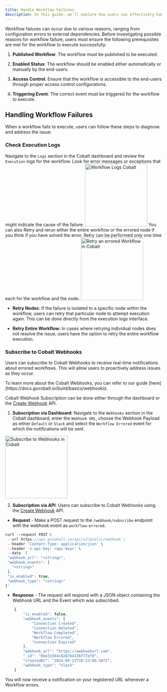 ```yaml
---
title: Handle Workflow Failures
description: In this guide, we'll explore how users can effectively handle workflow failures within the Cobalt platform.
---
```

Workflow failures can occur due to various reasons, ranging from configuration errors to external dependencies. Before investigating possible reasons for workflow failure, users must ensure the following prerequisites are met for the workflow to execute successfully:

1. **Published Workflow**: The workflow must be published to be executed.

2. **Enabled Status**: The workflow should be enabled either automatically or manually by the end-users.

3. **Access Control**: Ensure that the workflow is accessible to the end-users through proper access control configurations.

4. **Triggering Event**: The correct event must be triggered for the workflow to execute.

## Handling Workflow Failures

When a workflow fails to execute, users can follow these steps to diagnose and address the issue:

### Check Execution Logs 

Navigate to the `Logs` section in the Cobalt dashboard and review the `Execution` logs for the workflow. Look for error messages or exceptions that might indicate the cause of the failure.
<img height="200" src="/images/implementation/workflow-logs.png" alt="Workflow Logs Cobalt"/>
You can also Retry and rerun either the entire workflow or the errored node if you think if you have solved the error.
<Info>
Retry can be performed only one time each for the workflow and the node.
</Info>
<img height="200" src="/images/Guides/Platform/workflow-logs-retry.png" alt="Retry an errored Workflow in Cobalt"/>

- **Retry Nodes**: If the failure is isolated to a specific node within the workflow, users can retry that particular node to attempt execution again. This can be done directly from the execution logs interface.

- **Retry Entire Workflow:** In cases where retrying individual nodes does not resolve the issue, users have the option to retry the entire workflow execution. 

### Subscribe to Cobalt Webhooks

Users can subscribe to Cobalt Webhooks to receive real-time notifications about errored workflows. This will allow users to proactively address issues as they occur.

<Tip>
To learn more about the Cobalt Webhooks, you can refer to our guide [here](https://docs.gocobalt.io/build/basics/webhooks).
</Tip>

Cobalt Webhook Subscription can be done either through the dashboard or the [Create Webhook](https://docs.gocobalt.io/api-reference/webhooks/create-webhook) API.

1. **Subscription via Dashboard**: Navigate to the `Webhooks` section in the Cobalt dashboard, enter the `Webhook URL`, choose the Webhook Payload as either `Default` or `Slack` and select the `Workflow Errored` event for which the notifications will be sent.
<img height="200" src="/images/implementation/webhook-subscribe.png" alt="Subscribe to Webhooks in Cobalt"/>

2. **Subscription via API**: Users can subscribe to Cobalt Webhooks using the [Create Webhook](https://docs.gocobalt.io/api-reference/webhooks/create-webhook) API.
 - **Request** - Make a POST request to the `/webhook/subscribe` endpoint with the webhook event as `workflow-errored`.
 ``` JavaScript cURL
curl --request POST \
  --url https://api.gocobalt.io/api/v2/public/webhook \
  --header 'Content-Type: application/json' \
  --header 'x-api-key: <api-key>' \
  --data '{
  "webhook_url": "<string>",
  "webhook_events": [
    "<string>"
  ],
  "is_enabled": true,
  "webhook_type": "<string>"
}'
```
 - **Response** - The request will respond with a JSON object containing the Webhook URL and the Event which was subscribed.
``` JavaScript 200
    {
        "is_enabled": false,
        "webhook_events": [
            "Connection Created",
            "Connection Deleted",
            "Workflow Completed",
            "Workflow Errored",
            "Connection Expired"
        ],
        "webhook_url": "https://webhookurl.com",
        "_id": "66e31564c0287b4136f77ef8",
        "createdAt": "2024-09-12T16:23:00.587Z",
        "webhook_type": "slack"
    }
```
You will now receive a notification on your registered URL whenever a Workflow errors.


